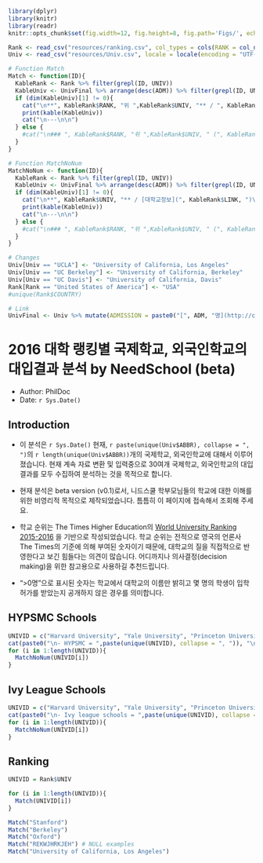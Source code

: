 ```r
library(dplyr)
library(knitr)
library(readr)
knitr::opts_chunk$set(fig.width=12, fig.height=8, fig.path='Figs/', echo = FALSE, message = FALSE, results = "asis")

Rank <- read_csv("resources/ranking.csv", col_types = cols(RANK = col_number()), locale = locale(encoding = "UTF-8"))
Univ <- read_csv("resources/Univ.csv", locale = locale(encoding = "UTF-8"))

# Function Match
Match <- function(ID){
  KableRank <- Rank %>% filter(grepl(ID, UNIV))
  KableUniv <- UnivFinal %>% arrange(desc(ADM)) %>% filter(grepl(ID, UNIV)) %>% select(-NAVERID, -ADM, -NOTE)
  if (dim(KableUniv)[1] != 0){
    cat("\n**", KableRank$RANK, "위 ",KableRank$UNIV, "** / ", KableRank$COUNTRY, " / [대학교정보](", KableRank$LINK, ")\n", sep = "")
    print(kable(KableUniv))
    cat("\n---\n\n")
  } else {
    #cat("\n### ", KableRank$RANK, "위 ",KableRank$UNIV, " (", KableRank$COUNTRY, ")\n", sep = "")
  }
}

# Function MatchNoNum
MatchNoNum <- function(ID){
  KableRank <- Rank %>% filter(grepl(ID, UNIV))
  KableUniv <- UnivFinal %>% arrange(desc(ADM)) %>% filter(grepl(ID, UNIV)) %>% select(-NAVERID, -ADM, -NOTE)
  if (dim(KableUniv)[1] != 0){
    cat("\n**", KableRank$UNIV, "** / [대학교정보](", KableRank$LINK, ")\n", sep = "")
    print(kable(KableUniv))
    cat("\n---\n\n")
  } else {
    #cat("\n### ", KableRank$RANK, "위 ",KableRank$UNIV, " (", KableRank$COUNTRY, ")\n", sep = "")
  }
}

# Changes
Univ[Univ == "UCLA"] <- "University of California, Los Angeles"
Univ[Univ == "UC Berkeley"] <- "University of California, Berkeley"
Univ[Univ == "UC Davis"] <- "University of California, Davis"
Rank[Rank == "United States of America"] <- "USA"
#unique(Rank$COUNTRY)

# Link
UnivFinal <- Univ %>% mutate(ADMISSION = paste0("[", ADM, "명](http://cafe.naver.com/assarabia/", NAVERID,")"))

```

# 2016 대학 랭킹별 국제학교, 외국인학교의 대입결과 분석 by NeedSchool (beta)

- Author: PhilDoc
- Date: `r Sys.Date()`

## Introduction

- 이 분석은 `r Sys.Date()` 현재, `r paste(unique(Univ$ABBR), collapse = ", ")`의 `r length(unique(Univ$ABBR))`개의 국제학교, 외국인학교에 대해서 이루어 졌습니다. 현재 계속 자료 변환 및 입력중으로 30여개 국제학교, 외국인학교의 대입결과를 모두 수집하여 분석하는 것을 목적으로 합니다. 

- 현재 분석은 beta version (v0.1)로서, 니드스쿨 학부모님들의 학교에 대한 이해를 위한 비영리적 목적으로 제작되었습니다. 틈틈히 이 페이지에 접속해서 조회해 주세요.

- 학교 순위는 The Times Higher Education의 [World University Ranking 2015-2016](https://www.timeshighereducation.com/world-university-rankings/2016/world-ranking) 을 기반으로 작성되었습니다. 학교 순위는 전적으로 영국의 언론사 The Times의 기준에 의해 부여된 숫자이기 때문에, 대학교의 질을 직접적으로 반영한다고 보긴 힘들다는 의견이 많습니다. 어디까지나 의사결정(decision making)을 위한 참고용으로 사용하길 추천드립니다.

- ">0명"으로 표시된 숫자는 학교에서 대학교의 이름만 밝히고 몇 명의 학생이 입학허가를 받았는지 공개하지 않은 경우를 의미합니다.

## HYPSMC Schools
```r
UNIVID = c("Harvard University", "Yale University", "Princeton University", "Stanford University", "MIT", "Caltech")
cat(paste0("\n- HYPSMC = ",paste(unique(UNIVID), collapse = ", ")), "\n\n")
for (i in 1:length(UNIVID)){
  MatchNoNum(UNIVID[i])
}
```

## Ivy League Schools
```r
UNIVID = c("Harvard University", "Yale University", "Princeton University", "Columbia University", "Dartmouth University", "University of Pennsylvania", "Brown University", "Cornell University")
cat(paste0("\n- Ivy league schools = ",paste(unique(UNIVID), collapse = ", ")), "\n\n")
for (i in 1:length(UNIVID)){
  MatchNoNum(UNIVID[i])
}

```


## Ranking

```r

UNIVID = Rank$UNIV

for (i in 1:length(UNIVID)){
  Match(UNIVID[i])
}

```

```r
Match("Stanford")
Match("Berkeley")
Match("Oxford")
Match("REKWJHRKJEH") # NULL examples
Match("University of California, Los Angeles")
```

